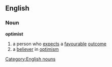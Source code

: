 ==English==
===Noun===
'''optimist'''
#a person who [[expect]]s a [[favourable]] [[outcome]]
#a [[believer]] in [[optimism]]
[[Category:English nouns]]